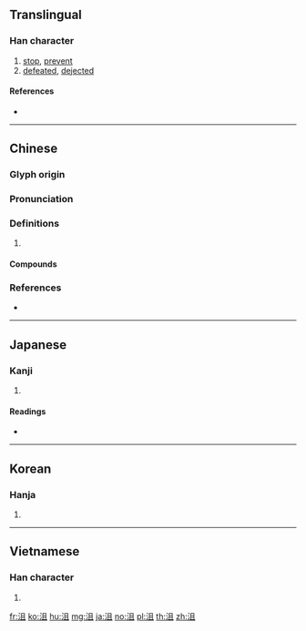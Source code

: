 ==Translingual==

===Han character===
{{Han char|rn=85|rad=水|as=05|sn=8|four=37110|canj=EBM}}

# [[stop]], [[prevent]]
# [[defeated]], [[dejected]]

====References====
* {{Han ref|kx=0613.020|dkj=17238|dj=1006.040|hdz=31584.010|uh=6CAE|ud=27822|bh=AA71|bd=43633}}

----

==Chinese==
{{zh-forms}}

===Glyph origin===
{{Han etym}}

===Pronunciation===
{{zh-pron
|m=jǔ
|c=zeoi6,zeoi3,zeoi1,zeoi2,ceoi1
|mc=y
|oc=y
|cat=
}}

===Definitions===
{{zh-hanzi}}

# {{rfdef|zh}}

====Compounds====
{{zh-der|慚沮|沮遏|沮索|沮澤|沮水|沮撓|沮洳|沮駭|沮壞|汾沮洳|沮舍|氣沮|沮溺|沮喪}}

===References===
* {{R:yue:Hanzi}}

----

==Japanese==

===Kanji===
{{ja-kanji|grade=|rs=水05}}

# {{defn|lang=ja|sort=水05}}

====Readings====
* {{ja-readings|on=[[しょ]] (sho), [[そ]] (so)|kun=[[はばむ]] (habamu)}}

----

==Korean==

===Hanja===
{{ko-hanja|hangeul=저|eumhun=|rv=jeo|mr=chŏ|y=ce}}

# {{defn|lang=ko|sort=水05}}

----

==Vietnamese==

===Han character===
{{vi-hantu|[[tự]], [[tử]]|rs=水05}}

# {{defn|lang=vi|sort=水05}}

[[fr:沮]]
[[ko:沮]]
[[hu:沮]]
[[mg:沮]]
[[ja:沮]]
[[no:沮]]
[[pl:沮]]
[[th:沮]]
[[zh:沮]]